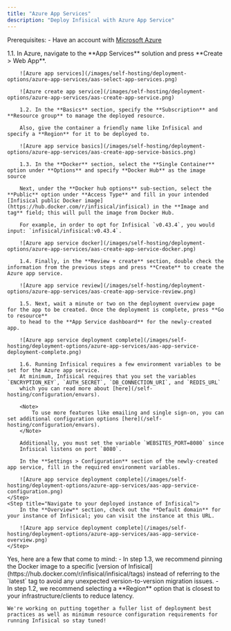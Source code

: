 ```yaml
---
title: "Azure App Services"
description: "Deploy Infisical with Azure App Service"
---
```


Prerequisites:
    - Have an account with [Microsoft Azure](https://azure.microsoft.com/en-us)

<Steps>
    <Step title="Create a Web App in Azure App Services">
        1.1. In Azure, navigate to the **App Services** solution and press **Create > Web App**.
        
        ![Azure app services](/images/self-hosting/deployment-options/azure-app-services/aas-select-app-services.png)
        
        ![Azure create app service](/images/self-hosting/deployment-options/azure-app-services/aas-create-app-service.png)
        
        1.2. In the **Basics** section, specify the **Subscription** and **Resource group** to manage the deployed resource.
        
        Also, give the container a friendly name like Infisical and specify a **Region** for it to be deployed to.
        
        ![Azure app service basics](/images/self-hosting/deployment-options/azure-app-services/aas-create-app-service-basics.png)
        
        1.3. In the **Docker** section, select the **Single Container** option under **Options** and specify **Docker Hub** as the image source
        
        Next, under the **Docker hub options** sub-section, select the **Public** option under **Access Type** and fill in your intended [Infisical public Docker image](https://hub.docker.com/r/infisical/infisical) in the **Image and tag** field; this will pull the image from Docker Hub.
        
        For example, in order to opt for Infisical `v0.43.4`, you would input: `infisical/infisical:v0.43.4`.
        
        ![Azure app service docker](/images/self-hosting/deployment-options/azure-app-services/aas-create-app-service-docker.png)
        
        1.4. Finally, in the **Review + create** section, double check the information from the previous steps and press **Create** to create the Azure app service.
        
        ![Azure app service review](/images/self-hosting/deployment-options/azure-app-services/aas-create-app-service-review.png)
        
        1.5. Next, wait a minute or two on the deployment overview page for the app to be created. Once the deployment is complete, press **Go to resource**
        to head to the **App Service dashboard** for the newly-created app.

        ![Azure app service deployment complete](/images/self-hosting/deployment-options/azure-app-services/aas-app-service-deployment-complete.png)
        
        1.6. Running Infisical requires a few environment variables to be set for the Azure app service.
        At minimum, Infisical requires that you set the variables `ENCRYPTION_KEY`, `AUTH_SECRET`, `DB_CONNECTION_URI`, and `REDIS_URL`
        which you can read more about [here](/self-hosting/configuration/envars).

        <Note>
            To use more features like emailing and single sign-on, you can set additional configuration options [here](/self-hosting/configuration/envars).
        </Note>
        
        Additionally, you must set the variable `WEBSITES_PORT=8080` since
        Infisical listens on port `8080`.
        
        In the **Settings > Configuration** section of the newly-created app service, fill in the required environment variables.
        
        ![Azure app service deployment complete](/images/self-hosting/deployment-options/azure-app-services/aas-app-service-configuration.png)
    </Step>
    <Step title="Navigate to your deployed instance of Infisical">
        In the **Overview** section, check out the **Default domain** for your instance of Infisical; you can visit the instance at this URL.

        ![Azure app service deployment complete](/images/self-hosting/deployment-options/azure-app-services/aas-app-service-overview.png)
    </Step>
</Steps>

<AccordionGroup>
  <Accordion title="Do you have any recommendations for deploying Infisical with Azure App Services?">
    Yes, here are a few that come to mind:
    - In step 1.3, we recommend pinning the Docker image to a specific [version of Infisical](https://hub.docker.com/r/infisical/infisical/tags)
    instead of referring to the `latest` tag to avoid any unexpected version-to-version migration issues.
    - In step 1.2, we recommend selecting a **Region** option that is closest to your infrastructure/clients to reduce latency.
  
    We're working on putting together a fuller list of deployment best practices as well as minimum resource configuration requirements for running Infisical so stay tuned!
  </Accordion>
</AccordionGroup>